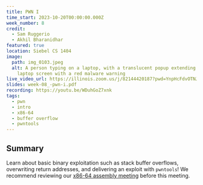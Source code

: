 ```yaml
---
title: PWN I
time_start: 2023-10-20T00:00:00.000Z
week_number: 8
credit:
  - Sam Ruggerio
  - Akhil Bharanidhar
featured: true
location: Siebel CS 1404
image:
  path: img_0103.jpeg
  alt: A person typing on a laptop, with a translucent popup extending from the
    laptop screen with a red malware warning
live_video_url: https://illinois.zoom.us/j/82144420187?pwd=YnpHcFdvOTNJNG1UcS92VzlrcHg0Zz09
slides: week-08_-pwn-i.pdf
recording: https://youtu.be/WDuhGoZ7xnk
tags:
  - pwn
  - intro
  - x86-64
  - buffer overflow
  - pwntools
---
```

## Summary

Learn about basic binary exploitation such as stack buffer overflows, overwriting return addresses, and delivering an exploit with `pwntools`! We recommend reviewing our [x86-64 assembly meeting](https://sigpwny.com/meetings/fa2023/2023-10-01/) before this meeting.